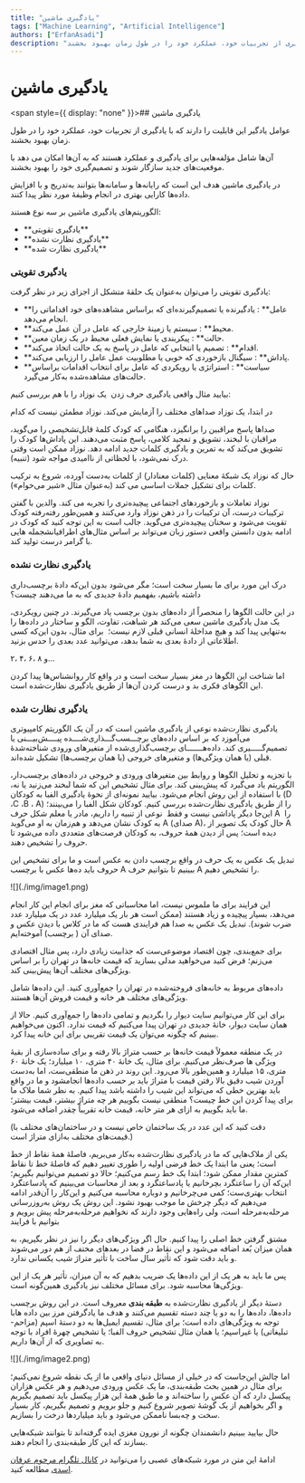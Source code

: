 ```yaml
---
title: "یادگیری ماشین"
tags: ["Machine Learning", "Artificial Intelligence"]
authors: ["ErfanAsadi"]
description: "عوامل یادگیر این قابلیت را دارند که با یادگیری از تجربیات خود، عملکرد خود را در طول زمان بهبود بخشند."
---
```



# یادگیری ماشین

<span style={{ display: "none" }}>## یادگیری ماشین</span>

عوامل یادگیر این قابلیت را دارند که با یادگیری از تجربیات خود، عملکرد خود را در طول زمان بهبود بخشند.

آن‌ها شامل مؤلفه‌هایی برای یادگیری و عملکرد هستند که به آن‌ها امکان می دهد با موقعیت‌های جدید سازگار شوند و تصمیم‌گیری خود را بهبود بخشند.

در یادگیری ماشین هدف این است که رایانه‌ها و سامانه‌ها بتوانند به‌تدریج و با افزایش داده‌ها کارایی بهتری در انجام وظیفۀ مورد نظر پیدا کنند.

الگوریتم‌های یادگیری ماشین بر سه نوع هستند:

- <Tooltip tip="Reinforcement Learning">
    <span>**یادگیری تقویتی**</span>
  </Tooltip>

- <Tooltip tip="Unsupervised Learning">
    <span>**یادگیری نظارت نشده**</span>
  </Tooltip>

- <Tooltip tip="Supervised Learning">
    <span>**یادگیری نظارت شده**</span>
  </Tooltip>

### یادگیری تقویتی

یادگیری تقویتی را می‌توان به‌عنوان یک حلقهٔ متشکل از اجزای زیر در نظر گرفت:

- <Tooltip tip="Agent">
    <span>**عامل**</span>
  </Tooltip>
  : یادگیرنده یا تصمیم‌گیرنده‌ای که براساس مشاهده‌های خود اقداماتی را انجام
  می‌دهد.

- <Tooltip tip="Environment">
    <span>**محیط**</span>
  </Tooltip>
  : سیستم یا زمینۀ خارجی که عامل در آن عمل می‌کند.

- <Tooltip tip="State">
    <span>**حالت**</span>
  </Tooltip>
  : پیکربندی یا نمایش فعلی محیط در یک زمان معین.

- <Tooltip tip="Action">
    <span>**اقدام**</span>
  </Tooltip>
  : تصمیم یا انتخابی که عامل در پاسخ به یک حالت اتخاذ می‌کند.

- <Tooltip tip="Reward">
    <span>**پاداش**</span>
  </Tooltip>
  : سیگنال بازخوردی که خوبی یا مطلوبیت عمل عامل را ارزیابی می‌کند.

- <Tooltip tip="Policy">
    <span>**سیاست**</span>
  </Tooltip>
  : استراتژی یا رویکردی که عامل برای انتخاب اقدامات براساس حالت‌های مشاهده‌شده
  به‌کار می‌گیرد.

بیایید مثال واقعی یادگیری حرف زدن  یک نوزاد را با هم بررسی کنیم:

در ابتدا، یک نوزاد صداهای مختلف را آزمایش می‌کند. نوزاد مطمئن نیست که کدام

صداها پاسخ مراقبین را برانگیزد، هنگامی که کودک کلمهٔ قابل‌تشخیصی را می‌گوید، مراقبان با لبخند، تشویق و تمجید کلامی، پاسخ مثبت می‌دهند. این پاداش‌ها کودک را تشویق می‌کند که به تمرین و یادگیری کلمات جدید ادامه دهد. نوزاد ممکن است وقتی درک نمی‌شود، با لحظاتی از ناامیدی مواجه شود (تنبیه).

حال که نوزاد یک شبکهٔ معنایی (کلمات معنادار) از کلمات به‌دست آورده، شروع به ترکیب کلمات برای تشکیل جملات اساسی می کند (به‌عنوان مثال «شیر می‌خوام»).

نوزاد تعاملات و بازخوردهای اجتماعی پیچیده‌تری را تجربه می کند. والدین با گفتن ترکیبات درست، آن ترکیبات را در ذهن نوزاد وارد می‌کنند و همین‌طور رفته‌رفته کودک تقویت می‌شود و سخنان پیچیده‌تری می‌گوید. جالب است به این توجه کنید که کودک در ادامه بدون دانستن واقعی دستور زبان می‌تواند بر اساس مثال‌های اطرافیانشجمله هایی با گرامر درست تولید کند.

### یادگیری نظارت نشده

درک این مورد برای ما بسیار سخت است؛ مگر می‌شود بدون این‌که دادۀ برچسب‌داری داشته باشیم، بفهمیم دادۀ جدیدی که به ما می‌دهند چیست؟

در این حالت الگوها را منحصراً از داده‌های بدون برچسب یاد می‌گیرند. در چنین رویکردی، یک مدل یادگیری ماشین سعی می‌کند هر شباهت، تفاوت، الگو و ساختار در داده‌ها را به‌تنهایی پیدا کند و هیچ مداخلۀ انسانی قبلی لازم نیست؛  برای مثال، بدون این‌که کسی اطلاعاتی از دادۀ بعدی به شما بدهد، می‌توانید عدد بعدی را حدس بزنید.

۲، ۴، ۶، ۸ و...

اما شناخت این الگوها در مغز بسیار سخت است و در واقع کار روانشناس‌ها پیدا کردن این الگوهای فکری بد و درست کردن آن‌ها از طریق یادگیری نظارت‌شده است.

### یادگیری نظارت شده

یادگیری نظارت‌شده نوعی از یادگیری ماشین است که در آن یک الگوریتم کامپیوتری می‌آموزد که بر اساس داده‌های برچـــسب‌گـــذاری‌شــــده پیــــش‌بیـــنی یا تصمیم‌گـــــیری کند. داده‌هـــــــای برچسب‌گذاری‌شده از متغیرهای ورودی شناخته‌شدۀ قبلی (یا همان ویژگی‌‌ها) و متغیرهای خروجی (یا همان برچسب‌ها) تشکیل شده‌اند.

با تجزیه و تحلیل الگوها و روابط بین متغیرهای ورودی و خروجی در داده‌های برچسب‌دار، الگوریتم یاد می‌گیرد که پیش‌بینی کند. برای مثال تشخیص این که شما لبخند می‌زنید یا نه، با استفاده از این روش انجام می‌شود. بیایید نمونه‌ای از نحوۀ یادگیری الفبا به کودکان (D ،C ،B ، A) را از طریق
یادگیری نظارت‌شده بررسی کنیم. کودکان شکل الفبا را می‌بینند؛ این‌جا دیگر پاداشی نیست و فقط  نوعی از تنبیه را داریم، مادر یا معلم شکل حرف A  را به کودک نشان می‌دهد و هم‌زمان به او می‌گوید A (صدای A)، حال کودک یک تصویر از A دیده است؛ پس از دیدن همۀ حروف، به کودکان فرصت‌های متعددی داده می‌شود تا حروف را تشخیص دهند.

تبدیل یک عکس به یک حرف در واقع برچسب دادن به عکس است و ما برای تشخیص این حروف باید ده‌ها عکس با برچسب A ببینیم تا بتوانیم حرف A را تشخیص دهیم.

<div style={{ textAlign: "center" }}>![](./img/image1.png)</div>

این فرایند برای ما ملموس نیست، اما محاسباتی که مغز برای انجام این کار انجام می‌دهد، بسیار پیچیده و زیاد هستند (ممکن است هر بار یک میلیارد عدد در یک میلیارد عدد ضرب شوند). تبدیل یک عکس به صدا هم فرایندی هست که ما در کلاس با دیدن عکس و صدای آن ( برچسب) آموخته‌ایم.

برای جمع‌بندی، چون اقتصاد موضوعی‌ست که جذابیت زیادی دارد، پس مثال اقتصادی می‌زنم؛ فرض کنید می‌خواهید مدلی بسازید که قیمت خانه‌ها در تهران را بر اساس ویژگی‌های مختلف آن‌ها پیش‌بینی کند. 

داده‌های مربوط به خانه‌های فروخته‌شده در تهران را جمع‌آوری کنید. این داده‌ها شامل ویژگی‌های مختلف هر خانه و قیمت فروش آن‌ها هستند.

برای این کار می‌توانیم سایت دیوار را بگردیم و تمامی داده‌ها را جمع‌آوری کنیم. حالا از همان سایت دیوار، خانهٔ جدیدی در تهران پیدا می‌کنیم که قیمت ندارد. اکنون می‌خواهیم ببینیم که چگونه می‌توان یک قیمت تقریبی برای این خانه پیدا کرد.

در یک منطقه معمولاً قیمت خانه‌ها بر حسب متراژ بالا رفته و برای ساده‌سازی از بقیهٔ ویژگی ها صرف‌نظر می‌کنیم. برای مثال، یک خانۀ ۴۰ متری، ۱۰ میلیارد؛ یک خانهٔ ۶۰ متری، ۱۵ میلیارد و همین‌طور بالا می‌رود. این روند در ذهن ما منطقی‌ست، اما به‌دست آوردن شیب دقیق بالا رفتن قیمت با متراژ باید بر حسب داده‌ها انجامشود و ما در واقع باید بهترین خطی که می‌تواند این شیب را داشته باشد پیدا ‌کنیم. به نظر شما ملاک ما برای پیدا کردن این خط چیست؟ منطقی نیست بگوییم هر چه متراژ بیشتر، قیمت بیشتر؛ ما باید بگوییم به ازای هر متر خانه، قیمت خانه تقریباً چقدر اضافه می‌شود.

(دقت کنید که این عدد در یک ساختمان خاص نیست و در ساختمان‌های مختلف با قیمت‌های مختلف به‌ازای متراژ است.)

یکی از ملاک‌هایی که ما در یادگیری نظارت‌شده به‌کار می‌بریم، فاصلهٔ همۀ نقاط از خط است؛ یعنی ما ابتدا یک خط فرضی اولیه را طوری تغییر دهیم که فاصلۀ خط تا نقاط کمترین مقدار ممکن شود؛ ابتدا یک خط رسم می‌کنیم؛ حالا دو تصمیم می‌توانیم بگیریم؛ این‌که آن را ساعتگرد بچرخانیم یا پاد‌ساعتگرد و بعد از محاسبات می‌بینیم که پادساعتگرد انتخاب بهتری‌ست؛ کمی می‌چرخانیم و دوباره محاسبه می‌کنیم و این‌کار را آن‌قدر ادامه می‌دهیم که دیگر چرخش ما موجب بهبود نشود. این روش یک روش به‌روز‌رسانی مرحله‌به‌مرحله است، ولی راه‌هایی وجود دارند که نخواهیم مرحله‌به‌مرحله پیش برویم و بتوانیم با فرایند

مشتق گرفتن خط اصلی را پیدا کنیم.
حال اگر ویژگی‌های دیگر را نیز در نظر بگیریم، به همان میزان بُعد اضافه می‌شود و این نقاط در فضا در بعدهای مختف از هم دور می‌شوند و باید دقت شود که تأثیر سال ساخت با تأثیر متراژ شیب یکسانی ندارد.

پس ما باید به هر یک از این داده‌ها یک ضریب بدهیم که به آن میزان، تأثیر هر یک از این ویژگی‌ها محاسبه شود. برای مسائل مختلف نیز یادگیری همین‌گونه است.

دستۀ دیگر از یادگیری نظارت‌شده به <Tooltip tip="Classification"><span>**طبقه بندی**</span></Tooltip> معروف است. در این روش برچسب داده‌ها، داده‌ها را به دو یا چند دسته تقسیم می‌کنند و هدف ما یادگرفتن مرز بین داده هابا توجه به ویژگی‌های داده است؛ برای مثال، تقسیم ایمیل‌ها به دو دستۀ اسپم (مزاحم-تبلیغاتی) یا غیراسپم؛ یا همان مثال تشخیص حروف الفبا؛ یا تشخیص چهرۀ افراد با توجه به تصاویری که از آن‌ها داریم.

<div style={{ textAlign: "center" }}>![](./img/image2.png)</div>

اما چالش این‌جاست که در خیلی از مسائل دنیای واقعی ما از یک نقطه شروع نمی‌کنیم؛ برای مثال در همین بحث طبقه‌بندی، ما یک عکس ورودی می‌دهیم و هر عکس هزاران پیکسل دارد که آن عکس را ساخته‌اند و ما طبق همۀ این هزار پیکسل باید تصمیم بگیریم و اگر بخواهیم از یک گوشۀ تصویر شروع کنیم و جلو برویم و تصمیم بگیریم، کار بسیار سخت و چه‌بسا ناممکن می‌شود و باید میلیارد‌ها درخت را بسازیم.

حال بیایید ببینیم دانشمندان چگونه از نورون مغزی ایده گرفته‌اند تا بتوانند شبکه‌هایی بسازند که این کار طبقه‌بندی را انجام دهند.

ادامۀ این متن در مورد شبکه‌های عصبی را می‌توانید در
[کانال تلگرام مرحوم عرفان اسدی](https://t.me/computationalpsychology)
مطالعه کنید.
